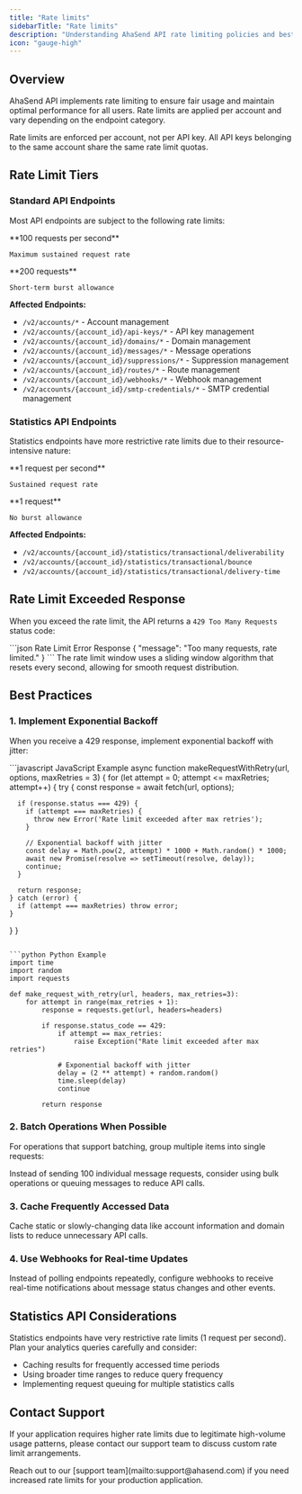 ```yaml
---
title: "Rate limits"
sidebarTitle: "Rate limits"
description: "Understanding AhaSend API rate limiting policies and best practices"
icon: "gauge-high"
---
```


## Overview

AhaSend API implements rate limiting to ensure fair usage and maintain optimal performance for all users. Rate limits are applied per account and vary depending on the endpoint category.

<Warning>
Rate limits are enforced per account, not per API key. All API keys belonging to the same account share the same rate limit quotas.
</Warning>

## Rate Limit Tiers

### Standard API Endpoints

Most API endpoints are subject to the following rate limits:

<CardGroup cols={2}>
  <Card title="Request Rate" icon="gauge-high">
    **100 requests per second**

    Maximum sustained request rate
  </Card>
  <Card title="Burst Capacity" icon="bolt">
    **200 requests**

    Short-term burst allowance
  </Card>
</CardGroup>

**Affected Endpoints:**
- `/v2/accounts/*` - Account management
- `/v2/accounts/{account_id}/api-keys/*` - API key management
- `/v2/accounts/{account_id}/domains/*` - Domain management
- `/v2/accounts/{account_id}/messages/*` - Message operations
- `/v2/accounts/{account_id}/suppressions/*` - Suppression management
- `/v2/accounts/{account_id}/routes/*` - Route management
- `/v2/accounts/{account_id}/webhooks/*` - Webhook management
- `/v2/accounts/{account_id}/smtp-credentials/*` - SMTP credential management

### Statistics API Endpoints

Statistics endpoints have more restrictive rate limits due to their resource-intensive nature:

<CardGroup cols={2}>
  <Card title="Request Rate" icon="chart-line">
    **1 request per second**

    Sustained request rate
  </Card>
  <Card title="Burst Capacity" icon="hourglass">
    **1 request**

    No burst allowance
  </Card>
</CardGroup>

**Affected Endpoints:**
- `/v2/accounts/{account_id}/statistics/transactional/deliverability`
- `/v2/accounts/{account_id}/statistics/transactional/bounce`
- `/v2/accounts/{account_id}/statistics/transactional/delivery-time`

## Rate Limit Exceeded Response

When you exceed the rate limit, the API returns a `429 Too Many Requests` status code:

<CodeGroup>
```json Rate Limit Error Response
{
  "message": "Too many requests, rate limited."
}
```
</CodeGroup>

<Info>
The rate limit window uses a sliding window algorithm that resets every second, allowing for smooth request distribution.
</Info>

## Best Practices

### 1. Implement Exponential Backoff

When you receive a 429 response, implement exponential backoff with jitter:

<CodeGroup>
```javascript JavaScript Example
async function makeRequestWithRetry(url, options, maxRetries = 3) {
  for (let attempt = 0; attempt <= maxRetries; attempt++) {
    try {
      const response = await fetch(url, options);

      if (response.status === 429) {
        if (attempt === maxRetries) {
          throw new Error('Rate limit exceeded after max retries');
        }

        // Exponential backoff with jitter
        const delay = Math.pow(2, attempt) * 1000 + Math.random() * 1000;
        await new Promise(resolve => setTimeout(resolve, delay));
        continue;
      }

      return response;
    } catch (error) {
      if (attempt === maxRetries) throw error;
    }
  }
}
```

```python Python Example
import time
import random
import requests

def make_request_with_retry(url, headers, max_retries=3):
    for attempt in range(max_retries + 1):
        response = requests.get(url, headers=headers)

        if response.status_code == 429:
            if attempt == max_retries:
                raise Exception("Rate limit exceeded after max retries")

            # Exponential backoff with jitter
            delay = (2 ** attempt) + random.random()
            time.sleep(delay)
            continue

        return response
```
</CodeGroup>

### 2. Batch Operations When Possible

For operations that support batching, group multiple items into single requests:

<Tip>
Instead of sending 100 individual message requests, consider using bulk operations or queuing messages to reduce API calls.
</Tip>

### 3. Cache Frequently Accessed Data

Cache static or slowly-changing data like account information and domain lists to reduce unnecessary API calls.

### 4. Use Webhooks for Real-time Updates

Instead of polling endpoints repeatedly, configure webhooks to receive real-time notifications about message status changes and other events.

## Statistics API Considerations

<Warning>
Statistics endpoints have very restrictive rate limits (1 request per second). Plan your analytics queries carefully and consider:

- Caching results for frequently accessed time periods
- Using broader time ranges to reduce query frequency
- Implementing request queuing for multiple statistics calls
</Warning>

## Contact Support

If your application requires higher rate limits due to legitimate high-volume usage patterns, please contact our support team to discuss custom rate limit arrangements.

<Card title="Need Higher Limits?" icon="envelope">
Reach out to our [support team](mailto:support@ahasend.com) if you need increased rate limits for your production application.
</Card>
